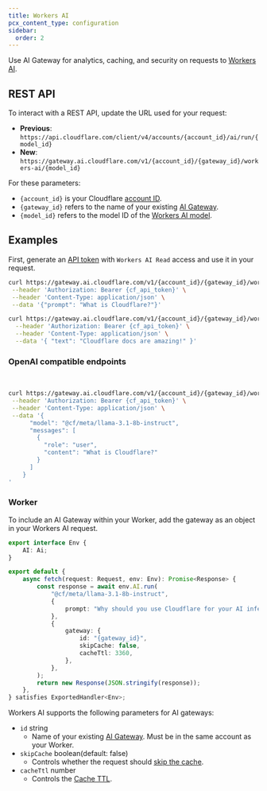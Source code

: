 ```yaml
---
title: Workers AI
pcx_content_type: configuration
sidebar:
  order: 2
---
```



Use AI Gateway for analytics, caching, and security on requests to [Workers AI](/workers-ai/).

## REST API

To interact with a REST API, update the URL used for your request:

- **Previous**: `https://api.cloudflare.com/client/v4/accounts/{account_id}/ai/run/{model_id}`
- **New**: `https://gateway.ai.cloudflare.com/v1/{account_id}/{gateway_id}/workers-ai/{model_id}`

For these parameters:

- `{account_id}` is your Cloudflare [account ID](/workers-ai/get-started/rest-api/#1-get-api-token-and-account-id).
- `{gateway_id}` refers to the name of your existing [AI Gateway](/ai-gateway/get-started/#create-gateway).
- `{model_id}` refers to the model ID of the [Workers AI model](/workers-ai/models/).

## Examples

First, generate an [API token](/fundamentals/api/get-started/create-token/) with `Workers AI Read` access and use it in your request.

```bash title="Request to Workers AI llama model"
curl https://gateway.ai.cloudflare.com/v1/{account_id}/{gateway_id}/workers-ai/@cf/meta/llama-3.1-8b-instruct \
 --header 'Authorization: Bearer {cf_api_token}' \
 --header 'Content-Type: application/json' \
 --data '{"prompt": "What is Cloudflare?"}'
```

```bash title="Request to Workers AI text classification model"
curl https://gateway.ai.cloudflare.com/v1/{account_id}/{gateway_id}/workers-ai/@cf/huggingface/distilbert-sst-2-int8 \
  --header 'Authorization: Bearer {cf_api_token}' \
  --header 'Content-Type: application/json' \
  --data '{ "text": "Cloudflare docs are amazing!" }'
```

### OpenAI compatible endpoints

<Render file="openai-compatibility" product="workers-ai" /> <br />

```bash title="Request to OpenAI compatible endpoint"
curl https://gateway.ai.cloudflare.com/v1/{account_id}/{gateway_id}/workers-ai/v1/chat/completions \
 --header 'Authorization: Bearer {cf_api_token}' \
 --header 'Content-Type: application/json' \
 --data '{
      "model": "@cf/meta/llama-3.1-8b-instruct",
      "messages": [
        {
          "role": "user",
          "content": "What is Cloudflare?"
        }
      ]
    }
'
```

### Worker

To include an AI Gateway within your Worker, add the gateway as an object in your Workers AI request.

```ts
export interface Env {
	AI: Ai;
}

export default {
	async fetch(request: Request, env: Env): Promise<Response> {
		const response = await env.AI.run(
			"@cf/meta/llama-3.1-8b-instruct",
			{
				prompt: "Why should you use Cloudflare for your AI inference?",
			},
			{
				gateway: {
					id: "{gateway_id}",
					skipCache: false,
					cacheTtl: 3360,
				},
			},
		);
		return new Response(JSON.stringify(response));
	},
} satisfies ExportedHandler<Env>;
```

Workers AI supports the following parameters for AI gateways:

- `id` string
  - Name of your existing [AI Gateway](/ai-gateway/get-started/#create-gateway). Must be in the same account as your Worker.
- `skipCache` boolean(default: false)
  - Controls whether the request should [skip the cache](/ai-gateway/configuration/caching/#skip-cache-cf-skip-cache).
- `cacheTtl` number
  - Controls the [Cache TTL](/ai-gateway/configuration/caching/#cache-ttl-cf-cache-ttl).
